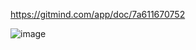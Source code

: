 https://gitmind.com/app/doc/7a611670752

![image](https://user-images.githubusercontent.com/31977543/175328868-435b65b6-f36f-447d-a7c1-27f97ee8e513.png)

